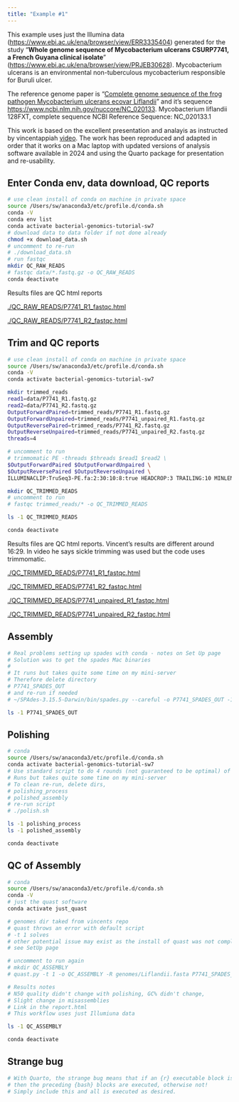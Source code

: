 ```yaml
---
title: "Example #1"
---
```


This example uses just the Illumina data (<https://www.ebi.ac.uk/ena/browser/view/ERR3335404>) generated for the study "**Whole genome sequence of Mycobacterium ulcerans CSURP7741, a French Guyana clinical isolate**" (<https://www.ebi.ac.uk/ena/browser/view/PRJEB30628>). Mycobacterium ulcerans is an environmental non-tuberculous mycobacterium responsible for Buruli ulcer.

The reference genome paper is "[Complete genome sequence of the frog pathogen Mycobacterium ulcerans ecovar Liflandii](https://www.ncbi.nlm.nih.gov/pmc/articles/PMC3554023/)" and it's sequence <https://www.ncbi.nlm.nih.gov/nuccore/NC_020133>. Mycobacterium liflandii 128FXT, complete sequence NCBI Reference Sequence: NC_020133.1

This work is based on the excellent presentation and analayis as instructed by vincentappiah [video](https://www.youtube.com/watch?v=S_sRo_85jhs&list=PLe1-kjuYBZ06-7O8eeqLoFsGQYGFbytzd). The work has been reproduced and adapted in order that it works on a Mac laptop with updated versions of analysis software available in 2024 and using the Quarto package for presentation and re-usability.

## Enter Conda env, data download, QC reports

```zsh
# use clean install of conda on machine in private space 
source /Users/sw/anaconda3/etc/profile.d/conda.sh
conda -V
conda env list
conda activate bacterial-genomics-tutorial-sw7
# download data to data folder if not done already
chmod +x download_data.sh
# uncomment to re-run
# ./download_data.sh
# run fastqc
mkdir QC_RAW_READS
# fastqc data/*.fastq.gz -o QC_RAW_READS
conda deactivate
```

Results files are QC html reports

[./QC_RAW_READS/P7741_R1_fastqc.html](./QC_RAW_READS/P7741_R1_fastqc.html)

[./QC_RAW_READS/P7741_R2_fastqc.html](./QC_RAW_READS/P7741_R1_fastqc.html)

## Trim and QC reports

```zsh
# use clean install of conda on machine in private space 
source /Users/sw/anaconda3/etc/profile.d/conda.sh
conda -V
conda activate bacterial-genomics-tutorial-sw7

mkdir trimmed_reads
read1=data/P7741_R1.fastq.gz
read2=data/P7741_R2.fastq.gz
OutputForwardPaired=trimmed_reads/P7741_R1.fastq.gz    
OutputForwardUnpaired=trimmed_reads/P7741_unpaired_R1.fastq.gz
OutputReversePaired=trimmed_reads/P7741_R2.fastq.gz
OutputReverseUnpaired=trimmed_reads/P7741_unpaired_R2.fastq.gz
threads=4

# uncomment to run
# trimmomatic PE -threads $threads $read1 $read2 \
$OutputForwardPaired $OutputForwardUnpaired \
$OutputReversePaired $OutputReverseUnpaired \
ILLUMINACLIP:TruSeq3-PE.fa:2:30:10:8:true HEADCROP:3 TRAILING:10 MINLEN:25

mkdir QC_TRIMMED_READS
# uncomment to run
# fastqc trimmed_reads/* -o QC_TRIMMED_READS

ls -1 QC_TRIMMED_READS

conda deactivate
```

Results files are QC html reports. Vincent's results are different around 16:29. In video he says sickle trimming was used but the code uses trimmomatic.

[./QC_TRIMMED_READS/P7741_R1_fastqc.html](./QC_TRIMMED_READS/P7741_R1_fastqc.html)

[./QC_TRIMMED_READS/P7741_R2_fastqc.html](./QC_TRIMMED_READS/P7741_R1_fastqc.html)

[./QC_TRIMMED_READS/P7741_unpaired_R1_fastqc.html](./QC_TRIMMED_READS/P7741_unpaired_R1_fastqc.html)

[./QC_TRIMMED_READS/P7741_unpaired_R2_fastqc.html](./QC_TRIMMED_READS/P7741_unpaired_R2_fastqc.html)

## Assembly

```zsh
# Real problems setting up spades with conda - notes on Set Up page
# Solution was to get the spades Mac binaries
#
# It runs but takes quite some time on my mini-server
# Therefore delete directory
# P7741_SPADES_OUT
# and re-run if needed
# ~/SPAdes-3.15.5-Darwin/bin/spades.py --careful -o P7741_SPADES_OUT -1 trimmed_reads/P7741_R1.fastq.gz -2 trimmed_reads/P7741_R2.fastq.gz

ls -1 P7741_SPADES_OUT

```

## Polishing

```zsh
# conda 
source /Users/sw/anaconda3/etc/profile.d/conda.sh
conda activate bacterial-genomics-tutorial-sw7
# Use standard script to do 4 rounds (not guaranteed to be optimal) of polishing
# Runs but takes quite some time on my mini-server
# To clean re-run, delete dirs,
# polishing_process
# polished_assembly
# re-run script
# ./polish.sh

ls -1 polishing_process
ls -1 polished_assembly

conda deactivate
```

## QC of Assembly

```zsh
# conda
source /Users/sw/anaconda3/etc/profile.d/conda.sh
conda -V
# just the quast software
conda activate just_quast

# genomes dir taked from vincents repo
# quast throws an error with default script
# -t 1 solves 
# other potential issue may exist as the install of quast was not completed...
# see SetUp page

# uncomment to run again
# mkdir QC_ASSEMBLY
# quast.py -t 1 -o QC_ASSEMBLY -R genomes/Liflandii.fasta P7741_SPADES_OUT/scaffolds.fasta P7741.polished.fasta

# Results notes
# N50 quality didn't change with polishing, GC% didn't change,
# Slight change in misassemblies 
# Link in the report.html
# This workflow uses just Illumiuna data

ls -1 QC_ASSEMBLY

conda deactivate
```

## Strange bug

```r
# With Quarto, the strange bug means that if an {r} executable block is included
# then the preceding {bash} blocks are executed, otherwise not!
# Simply include this and all is executed as desired.
```
